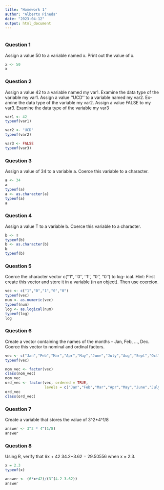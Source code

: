 ---
title: "Homework 1"
author: "Alberto Pineda"
date: "2023-04-12"
output: html_document
---

```{r setup, include=FALSE}
```
### Question 1
Assign a value 50 to a variable named x. Print out the value of x.

``` {r}
x <- 50
x
```
### Question 2
Assign a value 42 to a variable named my var1. Examine the data type of the
variable my var1. Assign a value ‘‘UCD’’ to a variable named my var2. Ex-
amine the data type of the variable my var2. Assign a value FALSE to my var3.
Examine the data type of the variable my var3

```{r}
var1 <- 42
typeof(var1)

var2 <- "UCD"
typeof(var2)

var3 <- FALSE
typeof(var3)
```
### Question 3
Assign a value of 34 to a variable a. Coerce this variable to a character.

```{r}
a <- 34
a
typeof(a)
a <- as.character(a)
typeof(a)
a
```
### Question 4
Assign a value T to a variable b. Coerce this variable to a character.

```{r}
b <- T
typeof(b)
b <- as.character(b)
b
typeof(b)

```
### Question 5
Coerce the character vector c(‘‘1’’, ‘‘0’’, ‘‘1’’, ‘‘0’’, ‘‘0’’) to log-
ical. Hint: First create this vector and store it in a variable (in an object).
Then use coercion.

```{r}
vec <- c("1","0","1","0","0")
typeof(vec)
num <- as.numeric(vec)
typeof(num)
log <- as.logical(num)
typeof(log)
log
```
### Question 6
Create a vector containing the names of the months – Jan, Feb, ..., Dec.
Coerce this vector to nominal and ordinal factors.

```{r}
vec <- c("Jan","Feb","Mar","Apr","May","June","July","Aug","Sept","Oct","Nov","Dec")
typeof(vec)

nom_vec <- factor(vec)
class(nom_vec)
nom_vec
ord_vec <- factor(vec, ordered = TRUE,
                  levels = c("Jan","Feb","Mar","Apr","May","June","July","Aug","Sept","Oct","Nv","Dec"))
ord_vec
class(ord_vec)

```
### Question 7
Create a variable that stores the value of 3^2*4^1/8

```{r}
answer <- 3^2 * 4^(1/8)
answer
```
### Question 8
Using R, verify that
6x + 42
34.2−3.62 = 29.50556
when x = 2.3.

```{r}
x = 2.3
typeof(x)

answer <- (6*x+42)/(3^(4.2-3.62))
answer
```